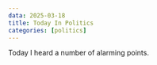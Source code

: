 ```yaml
---
data: 2025-03-18
title: Today In Politics
categories: [politics]
---
```



Today I heard a number of alarming points.